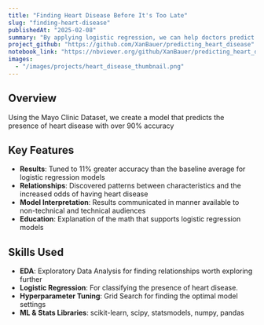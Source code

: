 ```yaml
---
title: "Finding Heart Disease Before It's Too Late"
slug: "finding-heart-disease"
publishedAt: "2025-02-08"
summary: "By applying logistic regression, we can help doctors predict heart disease based on patient health data."
project_github: "https://github.com/XanBauer/predicting_heart_disease"
notebook_link: "https://nbviewer.org/github/XanBauer/predicting_heart_disease/blob/d6fbf2d502eaefc754201601672c4efbce623e23/Predicting%20Presence%20of%20Heart%20Disease.ipynb"
images:
  - "/images/projects/heart_disease_thumbnail.png"
---
```


## Overview

Using the Mayo Clinic Dataset, we create a model that predicts the presence of heart disease with over 90% accuracy

## Key Features

- **Results**: Tuned to 11% greater accuracy than the baseline average for logistic regression models
- **Relationships**: Discovered patterns between characteristics and the increased odds of having heart disease
- **Model Interpretation**: Results communicated in manner available to non-technical and technical audiences
- **Education**: Explanation of the math that supports logistic regression models

## Skills Used

- **EDA**: Exploratory Data Analysis for finding relationships worth exploring further
- **Logistic Regression**: For classifying the presence of heart disease.
- **Hyperparameter Tuning**: Grid Search for finding the optimal model settings
- **ML & Stats Libraries**: scikit-learn, scipy, statsmodels, numpy, pandas